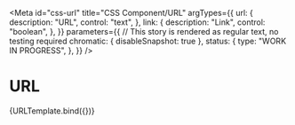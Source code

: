 <!-- @license CC0-1.0 -->


<Meta
  id="css-url"
  title="CSS Component/URL"
  argTypes={{
    url: {
      description: "URL",
      control: "text",
    },
    link: {
      description: "Link",
      control: "boolean",
    },
  }}
  parameters={{
    // This story is rendered as regular text, no testing required
    chromatic: { disableSnapshot: true },
    status: {
      type: "WORK IN PROGRESS",
    },
  }}
/>

# URL

<Canvas>
  <Story
    args={{
      ...defaultArgs,
      link: true,
      url: "https://example.com/",
    }}
    name="Default"
  >
    {URLTemplate.bind({})}
  </Story>
</Canvas>

<ArgsTable story="Default" />
